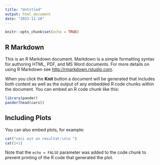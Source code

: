 ```yaml
---
title: "Untitled"
output: html_document
date: "2023-11-28"
---
```


```r
knitr::opts_chunk$set(echo = TRUE)
```

## R Markdown

This is an R Markdown document. Markdown is a simple formatting syntax for authoring HTML, PDF, and MS Word documents. For more details on using R Markdown see <http://rmarkdown.rstudio.com>.

When you click the **Knit** button a document will be generated that includes both content as well as the output of any embedded R code chunks within the document. You can embed an R code chunk like this:

```r
library(pander)
pander(head(cars))
```

## Including Plots

You can also embed plots, for example:

```r
cat("ceci est un resultat:\n\n ")
cat(1+1)
```

Note that the `echo = FALSE` parameter was added to the code chunk to prevent printing of the R code that generated the plot.

